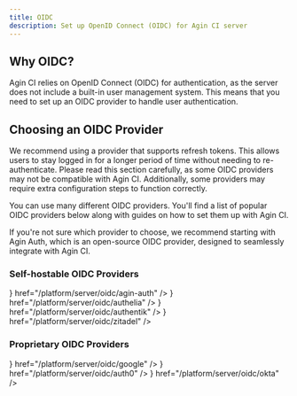 ```yaml
---
title: OIDC
description: Set up OpenID Connect (OIDC) for Agin CI server
---
```


## Why OIDC?

Agin CI relies on OpenID Connect (OIDC) for authentication, as the server does not include a built-in user management system. This means that you need to set up an OIDC provider to handle user authentication.

## Choosing an OIDC Provider

<Callout>
We recommend using a provider that supports refresh tokens. This allows users to stay logged in for a longer period of time without needing to re-authenticate.
</Callout>

<Callout type="warning">
Please read this section carefully, as some OIDC providers may not be compatible with Agin CI. Additionally, some providers may require extra configuration steps to function correctly.
</Callout>

You can use many different OIDC providers. You'll find a list of popular OIDC providers below along with guides on how to set them up with Agin CI.

If you're not sure which provider to choose, we recommend starting with Agin Auth, which is an open-source OIDC provider, designed to seamlessly integrate with Agin CI.

### Self-hostable OIDC Providers

<Cards>
  <Card title="Agin Auth" icon={<IconShieldLock />} href="/platform/server/oidc/agin-auth" />
  <Card title="Authelia" icon={<IconDots />} href="/platform/server/oidc/authelia" />
  <Card title="Authentik" icon={<IconDots />} href="/platform/server/oidc/authentik" />
  <Card title="Zitadel" icon={<IconDots />} href="/platform/server/oidc/zitadel" />
</Cards>

### Proprietary OIDC Providers

<Cards>
  <Card title="Google" icon={<IconBrandGoogle />} href="/platform/server/oidc/google" />
  <Card title="Auth0" icon={<IconBrandAuth0 />} href="/platform/server/oidc/auth0" />
  <Card title="Okta" icon={<IconDots />} href="/platform/server/oidc/okta" />
</Cards>